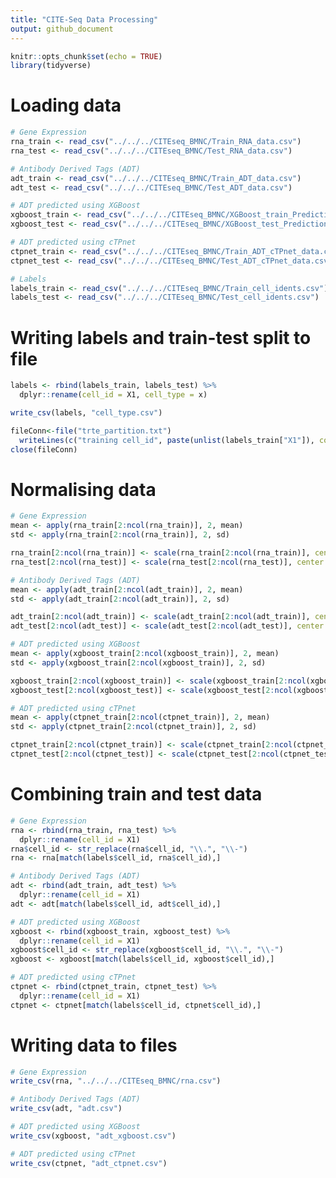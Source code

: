 ```yaml
---
title: "CITE-Seq Data Processing"
output: github_document
---
```


```r
knitr::opts_chunk$set(echo = TRUE)
library(tidyverse)
```

# Loading data
```r
# Gene Expression
rna_train <- read_csv("../../../CITEseq_BMNC/Train_RNA_data.csv")
rna_test <- read_csv("../../../CITEseq_BMNC/Test_RNA_data.csv")

# Antibody Derived Tags (ADT)
adt_train <- read_csv("../../../CITEseq_BMNC/Train_ADT_data.csv")
adt_test <- read_csv("../../../CITEseq_BMNC/Test_ADT_data.csv")

# ADT predicted using XGBoost
xgboost_train <- read_csv("../../../CITEseq_BMNC/XGBoost_train_Predictions.csv")
xgboost_test <- read_csv("../../../CITEseq_BMNC/XGBoost_test_Predictions.csv")

# ADT predicted using cTPnet
ctpnet_train <- read_csv("../../../CITEseq_BMNC/Train_ADT_cTPnet_data.csv")
ctpnet_test <- read_csv("../../../CITEseq_BMNC/Test_ADT_cTPnet_data.csv")

# Labels
labels_train <- read_csv("../../../CITEseq_BMNC/Train_cell_idents.csv")
labels_test <- read_csv("../../../CITEseq_BMNC/Test_cell_idents.csv")
```

# Writing labels and train-test split to file
```r
labels <- rbind(labels_train, labels_test) %>%
  dplyr::rename(cell_id = X1, cell_type = x)

write_csv(labels, "cell_type.csv")

fileConn<-file("trte_partition.txt")
  writeLines(c("training cell_id", paste(unlist(labels_train["X1"]), collapse = ","), "testing cell_id", paste(unlist(labels_test["X1"]), collapse = ",")), fileConn)
close(fileConn)
```

# Normalising data
```r
# Gene Expression
mean <- apply(rna_train[2:ncol(rna_train)], 2, mean)
std <- apply(rna_train[2:ncol(rna_train)], 2, sd)

rna_train[2:ncol(rna_train)] <- scale(rna_train[2:ncol(rna_train)], center = mean, scale = std)
rna_test[2:ncol(rna_test)] <- scale(rna_test[2:ncol(rna_test)], center = mean, scale = std)

# Antibody Derived Tags (ADT)
mean <- apply(adt_train[2:ncol(adt_train)], 2, mean)
std <- apply(adt_train[2:ncol(adt_train)], 2, sd)

adt_train[2:ncol(adt_train)] <- scale(adt_train[2:ncol(adt_train)], center = mean, scale = std)
adt_test[2:ncol(adt_test)] <- scale(adt_test[2:ncol(adt_test)], center = mean, scale = std)

# ADT predicted using XGBoost
mean <- apply(xgboost_train[2:ncol(xgboost_train)], 2, mean)
std <- apply(xgboost_train[2:ncol(xgboost_train)], 2, sd)

xgboost_train[2:ncol(xgboost_train)] <- scale(xgboost_train[2:ncol(xgboost_train)], center = mean, scale = std)
xgboost_test[2:ncol(xgboost_test)] <- scale(xgboost_test[2:ncol(xgboost_test)], center = mean, scale = std)

# ADT predicted using cTPnet
mean <- apply(ctpnet_train[2:ncol(ctpnet_train)], 2, mean)
std <- apply(ctpnet_train[2:ncol(ctpnet_train)], 2, sd)

ctpnet_train[2:ncol(ctpnet_train)] <- scale(ctpnet_train[2:ncol(ctpnet_train)], center = mean, scale = std)
ctpnet_test[2:ncol(ctpnet_test)] <- scale(ctpnet_test[2:ncol(ctpnet_test)], center = mean, scale = std)
```

# Combining train and test data
```r
# Gene Expression
rna <- rbind(rna_train, rna_test) %>%
  dplyr::rename(cell_id = X1)
rna$cell_id <- str_replace(rna$cell_id, "\\.", "\\-")
rna <- rna[match(labels$cell_id, rna$cell_id),]

# Antibody Derived Tags (ADT)
adt <- rbind(adt_train, adt_test) %>%
  dplyr::rename(cell_id = X1)
adt <- adt[match(labels$cell_id, adt$cell_id),]

# ADT predicted using XGBoost
xgboost <- rbind(xgboost_train, xgboost_test) %>%
  dplyr::rename(cell_id = X1)
xgboost$cell_id <- str_replace(xgboost$cell_id, "\\.", "\\-")
xgboost <- xgboost[match(labels$cell_id, xgboost$cell_id),]

# ADT predicted using cTPnet
ctpnet <- rbind(ctpnet_train, ctpnet_test) %>%
  dplyr::rename(cell_id = X1)
ctpnet <- ctpnet[match(labels$cell_id, ctpnet$cell_id),]
```

# Writing data to files
```r
# Gene Expression
write_csv(rna, "../../../CITEseq_BMNC/rna.csv")

# Antibody Derived Tags (ADT)
write_csv(adt, "adt.csv")

# ADT predicted using XGBoost
write_csv(xgboost, "adt_xgboost.csv")

# ADT predicted using cTPnet
write_csv(ctpnet, "adt_ctpnet.csv")
```

